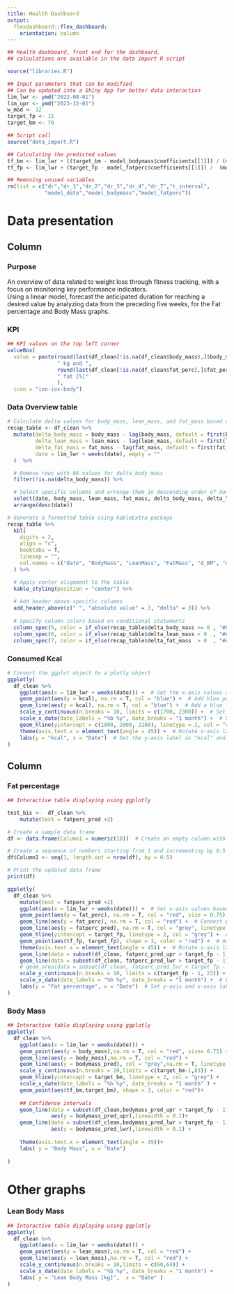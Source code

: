 ```yaml
---
title: Health Dashboard
output:
  flexdashboard::flex_dashboard:
    orientation: column
---
```


```r

## Health dashboard, front end for the dashboard, 
## calculations are available in the data import R script

source("libraries.R")

## Input parameters that can be modified
## Can be updated into a Shiny App for better data interaction
lim_lwr <- ymd("2022-08-01")
lim_upr <- ymd("2023-12-01")
w_mod <- 12
target_fp <- 15
target_bm <- 70

## Script call 
source("data_import.R")

## Calculating the predicted values
tf_bm <- lim_lwr + ((target_bm - model_bodymass$coefficients[[1]]) / (model_bodymass$coefficients[[2]]))*7
tf_fp <- lim_lwr + (target_fp - model_fatperc$coefficients[[1]]) /  (model_fatperc$coefficients[[2]])*7

## Removing unused variables 
rm(list = c("dr","dr_1","dr_2","dr_3","dr_4","dr_7","t_interval",
            "model_data","model_bodymass","model_fatperc"))

```


Data presentation {data-icon="fa-table"}
=====================================     

Column {data-width=500}
-----------------------------------------------------------------------

### Purpose {data-height=100}

An overview of data related to weight loss through fitness tracking, with a focus on monitoring key performance indicators.  
Using a linear model, forecast the anticipated duration for reaching a desired value by analyzing data from the preceding five weeks, for the Fat percentage and Body Mass graphs.

### KPI 

```r

## KPI values on the top left corner 
valueBox(
  value = paste(round(last(df_clean[!is.na(df_clean$body_mass),]$body_mass),2),
                " kg and ", 
                round(last(df_clean[!is.na(df_clean$fat_perc),]$fat_perc),2),
                " fat [%]"
                ),
  icon = "ion-ios-body")

```

### Data Overview table {data-height=250}

```r

# Calculate delta values for body_mass, lean_mass, and fat_mass based on lagged values
recap_table <- df_clean %>%
  mutate(delta_body_mass = body_mass - lag(body_mass, default = first(body_mass)),
         delta_lean_mass = lean_mass - lag(lean_mass, default = first(lean_mass)),
         delta_fat_mass = fat_mass - lag(fat_mass, default = first(fat_mass)),
         date = lim_lwr + weeks(date), empty = ""
  )  %>% 

  # Remove rows with NA values for delta_body_mass
  filter(!is.na(delta_body_mass)) %>% 

  # Select specific columns and arrange them in descending order of date
  select(date, body_mass, lean_mass, fat_mass, delta_body_mass, delta_lean_mass, delta_fat_mass) %>% 
  arrange(desc(date))

# Generate a formatted table using kableExtra package
recap_table %>%
  kbl(
    digits = 2,
    align = "c",
    booktabs = T,
    linesep = "",
    col.names = c("date", "BodyMass", "LeanMass", "FatMass", "d_BM", "d_LM", "d_FM")
  ) %>% 

  # Apply center alignment to the table
  kable_styling(position = "center") %>%
  
  # Add header above specific columns
  add_header_above(c(" ", "absolute value" = 3, "delta" = 3)) %>% 
  
  # Specify column colors based on conditional statements
  column_spec(5, color = if_else(recap_table$delta_body_mass >= 0 , "#808080", "#009FFF")) %>% 
  column_spec(6, color = if_else(recap_table$delta_lean_mass < 0  , "#ec2F4B", "#009FFF")) %>% 
  column_spec(7, color = if_else(recap_table$delta_fat_mass  > 0  , "#ec2F4B", "#009FFF")) 


```

### Consumed Kcal {data-height=250}

```r

# Convert the ggplot object to a plotly object
ggplotly(
  df_clean %>%
    ggplot(aes(x = lim_lwr + weeks(date))) +  # Set the x-axis values as the sum of the lower limit and the number of weeks since a certain date
    geom_point(aes(y = kcal), na.rm = T, col = "blue") +  # Add blue points for the kcal values, removing any missing values
    geom_line(aes(y = kcal), na.rm = T, col = "blue") +  # Add a blue line connecting the points, removing any missing values
    scale_y_continuous(n.breaks = 10, limits = c(1700, 2300)) +  # Set the y-axis breaks and limits
    scale_x_date(date_labels = "%b %y", date_breaks = "1 month") +  # Set the x-axis labels to display month and year, with breaks every month
    geom_hline(yintercept = c(1800, 2000, 2200), linetype = 2, col = "red") +  # Add horizontal lines at y-values 1800, 2000, and 2200, with dashed red lines
    theme(axis.text.x = element_text(angle = 45)) +  # Rotate x-axis labels by 45 degrees
    labs(y = "kcal", x = "Date")  # Set the y-axis label as "kcal" and x-axis label as "Date"
)

```




Column {data-width=500}
-----------------------------------------------------------------------

### Fat percentage

```r

## Interactive table displaying using ggplotly

test_bis <-  df_clean %>% 
    mutate(test = fatperc_pred +2)

# Create a sample data frame
df <- data.frame(Column1 = numeric(10))  # Create an empty column with 10 rows

# Create a sequence of numbers starting from 1 and incrementing by 0.5
df$Column1 <- seq(1, length.out = nrow(df), by = 0.5)

# Print the updated data frame
print(df)

ggplotly(
  df_clean %>% 
    mutate(test = fatperc_pred +2)
    ggplot(aes(x = lim_lwr + weeks(date))) +  # Set x-axis values based on 'lim_lwr' and 'date'
    geom_point(aes(y = fat_perc), na.rm = T, col = "red", size = 0.75) +  # Add red points with 'fat_perc' on y-axis
    geom_line(aes(y = fat_perc), na.rm = T, col = "red") +  # Connect points with red lines
    geom_line(aes(y = fatperc_pred), na.rm = T, col = "grey", linetype = 3) +  # Add grey dashed line based on 'fatperc_pred' values
    geom_hline(yintercept = target_fp, linetype = 2, col = "grey") +  # Add grey horizontal line at 'target_fp'
    geom_point(aes(tf_fp, target_fp), shape = 3, color = "red") +  # Add red point at coordinates ('tf_fp', 'target_fp')
    theme(axis.text.x = element_text(angle = 45)) +  # Rotate x-axis labels by 45 degrees
    geom_line(data = subset(df_clean, fatperc_pred_upr > target_fp - 1), aes(y = fatperc_pred_upr), linewidth = 0.1) +  # Add thin line for 'fatperc_pred_upr' values above 'target_fp - 1'
    geom_line(data = subset(df_clean, fatperc_pred_lwr > target_fp - 1), aes(y = fatperc_pred_lwr), linewidth = 0.1) +  # Add thin line for 'fatperc_pred_lwr' values above 'target_fp - 1'
    # geom_area(data = subset(df_clean, fatperc_pred_lwr > target_fp - 1), aes(ymin = fatperc_pred_lwr, ymax = fatperc_pred_upr), alpha = 0.1) +  # Add shaded area between 'fatperc_pred_lwr' and 'fatperc_pred_upr'
    scale_y_continuous(n.breaks = 10, limits = c(target_fp - 1, 23)) +  # Set y-axis limits and breaks
    scale_x_date(date_labels = "%b %y", date_breaks = "1 month") +  # Format x-axis labels as abbreviated month and year, with breaks at every month
    labs(y = "Fat percentage", x = "Date")  # Set y-axis and x-axis labels
)


```

### Body Mass

```r

## Interactive table displaying using ggplotly
ggplotly(
  df_clean %>%   
    ggplot(aes(x = lim_lwr + weeks(date))) +
    geom_point(aes(y = body_mass),na.rm = T, col = "red", size= 0.75) +
    geom_line(aes(y = body_mass),na.rm = T, col = "red") +
    geom_line(aes(y = bodymass_pred), col = "grey",na.rm = T, linetype = 3) +
    scale_y_continuous(n.breaks = 20,limits = c(target_bm-1,83)) +
    geom_hline(yintercept = target_bm, linetype = 2, col = "grey") +
    scale_x_date(date_labels = "%b %y", date_breaks = "1 month" ) +
    geom_point(aes(tf_bm,target_bm), shape = 3, color = "red")+
    
    ## Confidence intervals 
    geom_line(data = subset(df_clean,bodymass_pred_upr > target_fp - 1),
              aes(y = bodymass_pred_upr),linewidth = 0.1)+
    geom_line(data = subset(df_clean,bodymass_pred_lwr > target_fp - 1),
              aes(y = bodymass_pred_lwr),linewidth = 0.1) +
    
    theme(axis.text.x = element_text(angle = 45))+
    labs( y = "Body Mass", x = "Date")
  
)

```

Other graphs {data-icon="fa-signal"}
===================================== 

### Lean Body Mass

```r

## Interactive table displaying using ggplotly
ggplotly(
  df_clean %>% 
    ggplot(aes(x = lim_lwr + weeks(date))) +
    geom_point(aes(y = lean_mass),na.rm = T, col = "red") +
    geom_line(aes(y = lean_mass),na.rm = T, col = "red") +
    scale_y_continuous(n.breaks = 10,limits = c(60,64)) +
    scale_x_date(date_labels = "%b %y", date_breaks = "1 month") +
    labs( y = "Lean Body Mass [kg]",  x = "Date" )
)


```

 

